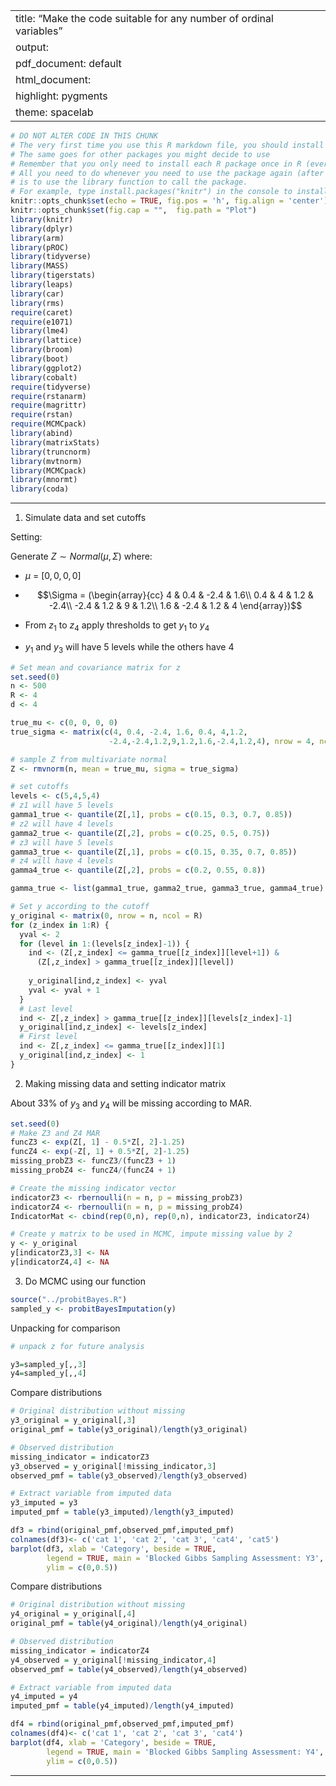 
---
title: "Make the code suitable for any number of ordinal variables"
output:
  pdf_document: default
  html_document:
    highlight: pygments
    theme: spacelab
---

```r
# DO NOT ALTER CODE IN THIS CHUNK
# The very first time you use this R markdown file, you should install each of the packages below.
# The same goes for other packages you might decide to use
# Remember that you only need to install each R package once in R (ever -- unless you change computers).
# All you need to do whenever you need to use the package again (after restarting the R session),
# is to use the library function to call the package.
# For example, type install.packages("knitr") in the console to install the knitr package. 
knitr::opts_chunk$set(echo = TRUE, fig.pos = 'h', fig.align = 'center')
knitr::opts_chunk$set(fig.cap = "",  fig.path = "Plot")
library(knitr)
library(dplyr)
library(arm)
library(pROC)
library(tidyverse)
library(MASS)
library(tigerstats)
library(leaps)
library(car)
library(rms)
require(caret)
require(e1071)
library(lme4) 
library(lattice)
library(broom)
library(boot)
library(ggplot2)
library(cobalt)
require(tidyverse)
require(rstanarm)
require(magrittr)
require(rstan)
require(MCMCpack)
library(abind)
library(matrixStats)
library(truncnorm)
library(mvtnorm)
library(MCMCpack)
library(mnormt)
library(coda)
```

* * *

1. Simulate data and set cutoffs

Setting:

Generate $Z \sim Normal(\mu, \Sigma)$ where:

- $\mu$ = $[0, 0, 0, 0]$

- $$\Sigma = (\begin{array}{cc} 
4 & 0.4 & -2.4 & 1.6\\
0.4 & 4 & 1.2 & -2.4\\
-2.4 & 1.2 & 9 & 1.2\\
1.6 & -2.4 & 1.2 & 4
\end{array})$$

- From $z_1$ to $z_4$ apply thresholds to get $y_1$ to $y_4$

- $y_1$ and $y_3$ will have 5 levels while the others have 4

```r
# Set mean and covariance matrix for z
set.seed(0)
n <- 500
R <- 4
d <- 4

true_mu <- c(0, 0, 0, 0)
true_sigma <- matrix(c(4, 0.4, -2.4, 1.6, 0.4, 4,1.2,
                      -2.4,-2.4,1.2,9,1.2,1.6,-2.4,1.2,4), nrow = 4, ncol = 4)

# sample Z from multivariate normal
Z <- rmvnorm(n, mean = true_mu, sigma = true_sigma)

# set cutoffs
levels <- c(5,4,5,4)
# z1 will have 5 levels
gamma1_true <- quantile(Z[,1], probs = c(0.15, 0.3, 0.7, 0.85))
# z2 will have 4 levels
gamma2_true <- quantile(Z[,2], probs = c(0.25, 0.5, 0.75))
# z3 will have 5 levels
gamma3_true <- quantile(Z[,1], probs = c(0.15, 0.35, 0.7, 0.85))
# z4 will have 4 levels
gamma4_true <- quantile(Z[,2], probs = c(0.2, 0.55, 0.8))

gamma_true <- list(gamma1_true, gamma2_true, gamma3_true, gamma4_true)

# Set y according to the cutoff
y_original <- matrix(0, nrow = n, ncol = R)
for (z_index in 1:R) {
  yval <- 2
  for (level in 1:(levels[z_index]-1)) {
    ind <- (Z[,z_index] <= gamma_true[[z_index]][level+1]) & 
      (Z[,z_index] > gamma_true[[z_index]][level])
    
    y_original[ind,z_index] <- yval
    yval <- yval + 1
  }
  # Last level
  ind <- Z[,z_index] > gamma_true[[z_index]][levels[z_index]-1]
  y_original[ind,z_index] <- levels[z_index]
  # First level
  ind <- Z[,z_index] <= gamma_true[[z_index]][1]
  y_original[ind,z_index] <- 1
}
```

2. Making missing data and setting indicator matrix

About 33% of $y_3$ and $y_4$ will be missing according to MAR.

```r
set.seed(0)
# Make Z3 and Z4 MAR
funcZ3 <- exp(Z[, 1] - 0.5*Z[, 2]-1.25)
funcZ4 <- exp(-Z[, 1] + 0.5*Z[, 2]-1.25)
missing_probZ3 <- funcZ3/(funcZ3 + 1)
missing_probZ4 <- funcZ4/(funcZ4 + 1)

# Create the missing indicator vector
indicatorZ3 <- rbernoulli(n = n, p = missing_probZ3)
indicatorZ4 <- rbernoulli(n = n, p = missing_probZ4)
IndicatorMat <- cbind(rep(0,n), rep(0,n), indicatorZ3, indicatorZ4)

# Create y matrix to be used in MCMC, impute missing value by 2
y <- y_original
y[indicatorZ3,3] <- NA
y[indicatorZ4,4] <- NA
```


3. Do MCMC using our function
```r
source("../probitBayes.R")
sampled_y <- probitBayesImputation(y)
```


Unpacking for comparison

```r
# unpack z for future analysis

y3=sampled_y[,,3]
y4=sampled_y[,,4]
```

Compare distributions

```r
# Original distribution without missing
y3_original = y_original[,3]
original_pmf = table(y3_original)/length(y3_original)

# Observed distribution
missing_indicator = indicatorZ3
y3_observed = y_original[!missing_indicator,3]
observed_pmf = table(y3_observed)/length(y3_observed)

# Extract variable from imputed data
y3_imputed = y3
imputed_pmf = table(y3_imputed)/length(y3_imputed)

df3 = rbind(original_pmf,observed_pmf,imputed_pmf)
colnames(df3)<- c('cat 1', 'cat 2', 'cat 3', 'cat4', 'cat5')
barplot(df3, xlab = 'Category', beside = TRUE, 
        legend = TRUE, main = 'Blocked Gibbs Sampling Assessment: Y3',
        ylim = c(0,0.5))
```


Compare distributions

```r
# Original distribution without missing
y4_original = y_original[,4]
original_pmf = table(y4_original)/length(y4_original)

# Observed distribution
missing_indicator = indicatorZ4
y4_observed = y_original[!missing_indicator,4]
observed_pmf = table(y4_observed)/length(y4_observed)

# Extract variable from imputed data
y4_imputed = y4
imputed_pmf = table(y4_imputed)/length(y4_imputed)

df4 = rbind(original_pmf,observed_pmf,imputed_pmf)
colnames(df4)<- c('cat 1', 'cat 2', 'cat 3', 'cat4')
barplot(df4, xlab = 'Category', beside = TRUE, 
        legend = TRUE, main = 'Blocked Gibbs Sampling Assessment: Y4',
        ylim = c(0,0.5))
```

* * *



